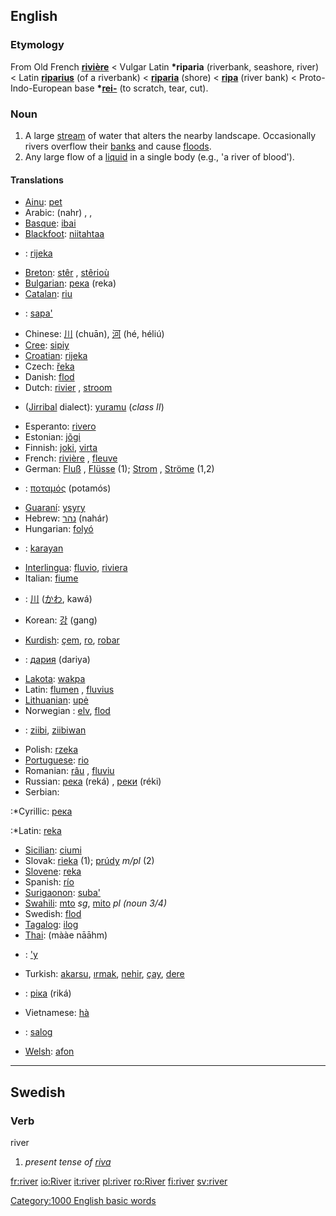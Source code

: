 ==English==

===Etymology===
From Old French '''[[rivière]]''' < Vulgar Latin '''*riparia''' (riverbank, seashore, river) < Latin '''[[riparius]]''' (of a riverbank) < '''[[riparia]]''' (shore) < '''[[ripa]]''' (river bank) < Proto-Indo-European base '''*[[rei-]]''' (to scratch, tear, cut).

===Noun===
{{en-noun-reg}}

#A large [[stream]] of water that alters the nearby landscape. Occasionally rivers overflow their [[bank]]s and cause [[flood]]s.
#Any large flow of a [[liquid]] in a single body (e.g., 'a river of blood').

====Translations====
{{top}}
*[[Ainu]]: [[pet#Ainu|pet]]
*Arabic: {{ARchar|[[نهر|نَهْر]]}} (nahr) {{m}}, {{ARchar|[[انهار|أنْهَار]]}} {{IPAchar|(’anháːr)}} {{p}}, {{ARchar|[[انهر|أنْهُر]]}} {{IPAchar|(’ánhur)}} {{p}}
*[[w:Basque language|Basque]]: [[ibai]]
*[[Blackfoot]]: [[niitahtaa]]
*{{bos}}: [[rijeka]] {{f}}
*[[w:Breton language|Breton]]: [[stêr]] {{f}}, [[stêrioù]] {{p}}
*[[w:Bulgarian language|Bulgarian]]: [[река]] (reka) {{f}}
*[[w:Catalan language|Catalan]]: [[riu]] {{m}}
*{{ceb}}: [[sapa']]
*Chinese: [[川]] (chuān), [[河]] (hé, héliú)
*[[Cree]]: [[sipiy]]
*[[Croatian]]: [[rijeka]] {{f}}
*Czech: [[řeka]] {{f}}
*Danish: [[flod]] {{c}}
*Dutch: [[rivier]] {{m}}, [[stroom]] {{m}}
*{{dbl}} ([[Jirribal]] dialect): [[yuramu]] (''class II'')
*Esperanto: [[rivero]]
*Estonian: [[jõgi#Estonian|jõgi]]
*Finnish: [[joki]], [[virta]]
*French: [[rivière]] {{f}}, [[fleuve]] {{m}}
*German: [[Fluß]] {{m}}, [[Flüsse]] {{p}} (1); [[Strom]] {{m}}, [[Ströme]] {{p}} (1,2)
*{{gr}}: [[ποταμός]] (potamós) {{m}}
*[[w:Guaraní language|Guaraní]]: [[ysyry]]
*Hebrew: [[נהר]] (nahár) {{m}}
*Hungarian: [[folyó]]
*{{ilo}}: [[karayan]]
*[[w:Interlingua|Interlingua]]: [[fluvio]], [[riviera]]
*Italian: [[fiume]] {{m}}
*{{jp}}: [[川]] ([[かわ]], kawá)
*Korean: [[강]] (gang)
{{mid}}
*[[Kurdish]]: [[çem]], [[ro]], [[robar]]
*{{ky}}: [[дария]] (dariya)
*[[Lakota]]: [[wakpa]]
*Latin: [[flumen]] {{n}}, [[fluvius]] {{m}}
*[[w:Lithuanian language|Lithuanian]]: [[upė]] {{f}}
*Norwegian<!--do not wikify-->: [[elv]], [[flod]]
*{{oj}}: [[ziibi]], [[ziibiwan]] {{p}}
*Polish: [[rzeka]] {{f}}
*[[Portuguese]]: [[rio]] {{m}}
*Romanian: [[râu]] {{n}}, [[fluviu]] {{n}}
*Russian: [[река]] (reká) {{f}}, [[реки]] (réki) {{p}}
*Serbian: 
:*Cyrillic: [[река]] {{f}}
:*Latin: [[reka]] {{f}}
*[[Sicilian]]: [[ciumi]] {{m}}
*Slovak: [[rieka#Slovak|rieka]] {{f}} (1); [[prúd#Slovak|prúdy]] ''m/pl'' (2)
*[[Slovene]]: [[reka]] {{f}}
*Spanish: [[río]] {{m}}
*[[Surigaonon]]: [[suba']]
*[[w:Swahili language|Swahili]]: [[mto]] ''sg'', [[mito]] ''pl (noun 3/4)''
*Swedish: [[flod]] {{c}}
*[[w:Tagalog language|Tagalog]]: [[ilog]]
*[[w:Thai language|Thai]]: {{THchar|[[แม่น้ำ]]}} (mààe nāāhm)
*{{tpn}}: [['y]]
*Turkish: [[akarsu]], [[ırmak]], [[nehir]], [[çay]], [[dere]]
*{{ua}}: [[ріка]] (riká) {{f}}
*Vietnamese: [[hà]]
*{{war}}: [[salog]]
*[[w:Welsh language|Welsh]]: [[afon]]
{{bottom}}
----
==Swedish==
===Verb===
;river
#''present tense of [[riva]]''

[[Category:1000 English basic words]]

[[fr:river]]
[[io:River]]
[[it:river]]
[[pl:river]]
[[ro:River]]
[[fi:river]]
[[sv:river]]